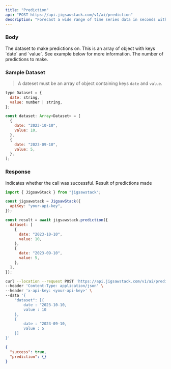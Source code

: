 ```yaml
---
title: "Prediction"
api: "POST https://api.jigsawstack.com/v1/ai/prediction"
description: "Forecast a wide range of time series data in seconds with one simple API and no data training."
---
```


### Body

<ParamField body="dataset" type="Array<object>" required>
  The dataset to make predictions on. This is an array of object with keys
  `date` and `value`. See example below for more information.
</ParamField>

<ParamField body="steps" type="number" default="5" initialValue="5">
  The number of predictions to make.
</ParamField>

### Sample Dataset

> A dateset must be an array of object containing keys `date` and `value`.

```javascript
type Dataset = {
  date: string,
  value: number | string,
};

const dataset: Array<Dataset> = [
  {
    date: "2023-10-10",
    value: 10,
  },
  {
    date: "2023-09-10",
    value: 5,
  },
];
```

<Snippet file="header.mdx" />

### Response

<ResponseField name="success" type="boolean">
  Indicates whether the call was successful.
</ResponseField>

<ResponseField name="prediction" type="array">
  Result of predictions made
</ResponseField>

<RequestExample>

```javascript Javascript
import { JigsawStack } from "jigsawstack";

const jigsawstack = JigsawStack({
  apiKey: "your-api-key",
});

const result = await jigsawstack.prediction({
  dataset: [
    {
      date: "2023-10-10",
      value: 10,
    },
    {
      date: "2023-09-10",
      value: 5,
    },
  ],
});
```

```bash cURL
curl --location --request POST 'https://api.jigsawstack.com/v1/ai/prediction' \
--header 'Content-Type: application/json' \
--header 'x-api-key: <your-api-key>' \
--data '{
    "dataset": [{
        date : "2023-10-10,
        value : 10
    },
    {
        date : "2023-09-10,
        value : 5
    }]
}'
```

</RequestExample>

<ResponseExample>

```json Response
{
  "success": true,
  "prediction": {}
}
```

</ResponseExample>
